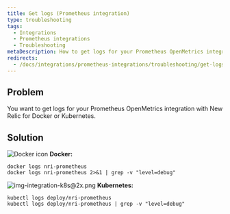 ```yaml
---
title: Get logs (Prometheus integration)
type: troubleshooting
tags:
  - Integrations
  - Prometheus integrations
  - Troubleshooting
metaDescription: How to get logs for your Prometheus OpenMetrics integration with New Relic for Docker or Kubernetes.
redirects:
  - /docs/integrations/prometheus-integrations/troubleshooting/get-logs-prometheus-integration
---
```




## Problem

You want to get logs for your Prometheus OpenMetrics integration with New Relic for Docker or Kubernetes.

## Solution

<img
  src={dockerLogoCrop}
  title="Docker icon"
  alt="Docker icon"
/> **Docker:**

```
docker logs nri-prometheus
docker logs nri-prometheus 2>&1 | grep -v "level=debug"
```

<img
  src={imgIntegrationK8}
  title="img-integration-k8s@2x.png"
  alt="img-integration-k8s@2x.png"
/> **Kubernetes:**

```
kubectl logs deploy/nri-prometheus
kubectl logs deploy/nri-prometheus | grep -v "level=debug"
```
